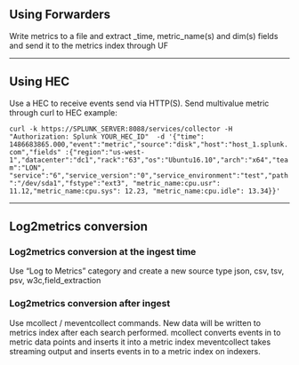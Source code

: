 
## Using Forwarders
Write metrics to a file and extract _time, metric_name(s) and dim(s) fields and send it to the metrics index through UF
___
## Using HEC 
Use a HEC to receive events send via HTTP(S). Send multivalue metric through curl to HEC example:

`curl -k https://SPLUNK_SERVER:8088/services/collector -H "Authorization: Splunk YOUR_HEC_ID" 
-d '{"time": 1486683865.000,"event":"metric","source":"disk","host":"host_1.splunk.com","fields"
:{"region":"us-west-1","datacenter":"dc1","rack":"63","os":"Ubuntu16.10","arch":"x64","team":"LON",
"service":"6","service_version":"0","service_environment":"test","path":"/dev/sda1","fstype":"ext3",
"metric_name:cpu.usr": 11.12,"metric_name:cpu.sys": 12.23, "metric_name:cpu.idle": 13.34}}'`
___
## Log2metrics conversion
### Log2metrics conversion at the ingest time
Use “Log to Metrics” category and create a new source type
json, csv, tsv, psv, w3c,field_extraction
### Log2metrics conversion after ingest
Use mcollect / meventcollect commands. New data will be written to metrics index after each search performed.
mcollect converts events in to metric data points and inserts it into a metric index
meventcollect takes streaming output and inserts events in to a metric index on indexers.